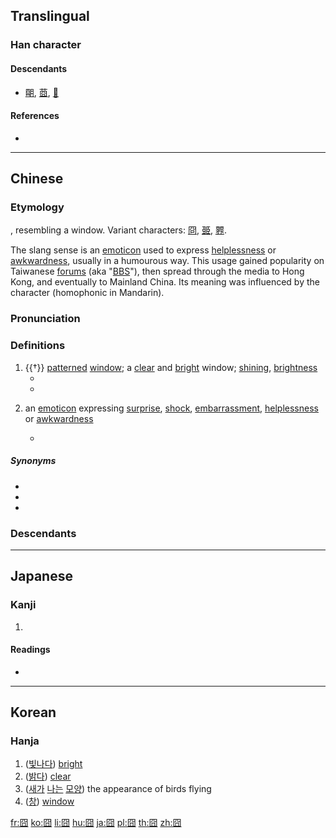 {{character info/new}}
{{also|冏}}
==Translingual==
{{Han etyl}}

===Han character===
{{Han char|rn=31|rad=囗|as=04|sn=7|four=60227|canj=WCB}}

====Descendants====
* [[朙]], [[莔]], [[𥁰]]

====References====
* {{Han ref|kx=0217.100|dkj=04707|dj=0444.130|hdz=10715.120|uh=56E7|ud=22247|bh=CAA8|bd=51880}}

----

==Chinese==
{{was fwotd|2013|March|2|lang=zh}}
{{zh-forms}}

===Etymology===
{{liushu|p}}, resembling a window. Variant characters: [[冏]], [[臦]], [[臩]].

The slang sense is an [[emoticon]] used to express [[helplessness]] or [[awkwardness]], usually in a humourous way. This usage gained popularity on Taiwanese [[forums]] (aka "[[BBS]]"), then spread through the media to Hong Kong, and eventually to Mainland China. Its meaning was influenced by the character {{zh-l|窘|hard-pressed; embarrassed}} (homophonic in Mandarin).

===Pronunciation===
{{zh-pron
|m=jiǒng
|c=gwing2
|mn=kéng
|w=2jion
|ma=Pronun 囧 mandarin.ogg
|ca=Pronounciation 囧 Yue-gwing2.oga
|mc=y
|oc=y
|cat=n,a
}}

===Definitions===
{{zh-hanzi}}

# {{†}} [[patterned]] [[window]]; a [[clear]] and [[bright]] window; [[shining]], [[brightness]]
#* {{zh-usex|'''囧{jiǒng}'''，窗牖 麗廔{lóu} 闓明，象形。|'''Jiong''' — An open and light window. Pictographic.|ref=Shuowen|CL}}
#* {{zh-usex|'''囧{jiǒng} 囧{jiǒng}''' 秋 月 明，憑 軒 詠 ^堯 ^老。|The moonlight at an autumn night was '''brightly clean'''; I leaned on the railing, chanting poems and savouring the logics of the ancient sages (lit. of {{w|Emperor Yao|Yao}} and {{w|Laozi}}).|ref=Jiang Yan, "Miscellaneous Poems — ''Imitation of Zhang Chuo's 'Miscellaneous Writing'''", from the anthology of ''{{w|Wen Xuan}}''}}
# {{label|cmn|neologism|slang|jocular}} an [[emoticon]] expressing [[surprise]], [[shock]], [[embarrassment]], [[helplessness]] or [[awkwardness]]
#* {{zh-usex|而 那些 生活 在 光環 中 的 明星 和 名人 們，曾經 也 有 過 類似 的 經歷，他們 難忘 的 往事 中 也 不乏 趣聞 和 '''囧{jiǒng}''' 事……^李 ^想 在 高三 時 選擇 放棄 高考，卻 成功 創業，身價 上 億。|The celebrities and notabilities now living under spotlights used to have similar experiences; there was no lack of amusing anecdotes and '''embarrassing''' moments in their unforgettable pasts ... Li Xiang dropped out of school during the third year of high school, choosing not to take the University Entrance Examination. Instead, he successfully started an enterprise, now worth hundreds of millions.|ref=Xinhua, 《[http://big5.xinhuanet.com/gate/big5/news.xinhuanet.com/overseas/2011-06/07/c_121501794.htm 眾名人爆料高考囧事]》 ("''Celebrities reveal their embarrassing moments before/at the {{w|National Higher Education Entrance Examination|University Entrance Examination}}''")}}

=====Synonyms=====
* {{l|zh|Orz}}
* {{l|zh|囧rz}}
* {{l|zh|囧rz=3}}

===Descendants===
{{Sinoxenic-word|囧|きょう|j2=けい|경|quýnh}}

----

==Japanese==

===Kanji===
{{ja-kanji|grade=|rs=囗04}}

# {{defn|lang=ja|sort=囗04}}

====Readings====
* {{ja-readings|on=[[けい]] (kei), [[きょう]] (kyō)|kun=[[あきらか]] (akiraka)}}

----

==Korean==

===Hanja===
{{ko-hanja|hangeul=경|rv=gyeong|mr=kyŏng}}

# ([[빛나다]]) [[bright]]
# ([[밝다]]) [[clear]]
# ([[새]]가 [[날다|나는]] [[모양]]) the appearance of birds flying
# ([[창]]) [[window]]

[[fr:囧]]
[[ko:囧]]
[[li:囧]]
[[hu:囧]]
[[ja:囧]]
[[pl:囧]]
[[th:囧]]
[[zh:囧]]